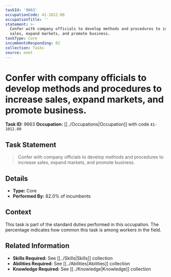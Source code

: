 ```yaml
---
taskId: '9663'
occupationCode: 41-1012.00
occupationTitle: ''
statement: >-
  Confer with company officials to develop methods and procedures to increase
  sales, expand markets, and promote business.
taskType: Core
incumbentsResponding: 82
collection: Tasks
source: onet
---
```

# Confer with company officials to develop methods and procedures to increase sales, expand markets, and promote business.

**Task ID:** 9663
**Occupation:** [[../Occupations|Occupation]] with code `41-1012.00`

## Task Statement

> Confer with company officials to develop methods and procedures to increase sales, expand markets, and promote business.

## Details

- **Type:** Core
- **Performed By:** 82.0% of incumbents

## Context

This task is part of the standard duties performed in this occupation. The percentage indicates how common this task is among workers in the field.

## Related Information

- **Skills Required:** See [[../Skills|Skills]] collection
- **Abilities Required:** See [[../Abilities|Abilities]] collection
- **Knowledge Required:** See [[../Knowledge|Knowledge]] collection

